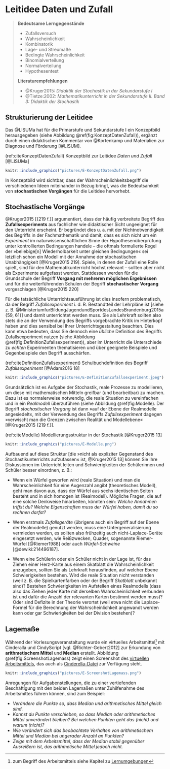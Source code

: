 # Leitidee Daten und Zufall

> **Bedeutsame Lerngegenstände**
>
> - Zufallsversuch
> - Wahrscheinlichkeit
> - Kombinatorik
> - Lage- und Streumaße
> - Bedingte Wahrscheinlichkeit
> - Binomialverteilung
> - Normalverteilung
> - Hypothesentest
>  
> **Literaturempfehlungen**  
> 
> - @Kruger2015: *Didaktik der Stochastik in der Sekundarstufe I*
> - @Tietze:2002: *Mathematikunterricht in der Sekundarstufe II. Band 3: Didaktik der Stochastik*


## Strukturierung der Leitidee {#strukturierung-der-leitidee-daten-und-zufall}

Das @LISUMa hat für die Primarstufe und Sekundarstufe I ein Konzeptbild herausgegeben (siehe Abbildung \@ref(fig:KonzeptDatenZufall)), ergänzt durch einen didaktischen Kommentar von @Kortenkamp und Materialien zur Diagnose und Förderung [@LISUM].

(ref:citeKonzeptDatenZufall) Konzeptbild zur Leitidee *Daten und Zufall* [@LISUMa]

```r
knitr::include_graphics("pictures/E-KonzeptDatenZufall.png")
```  

In Konzeptbild wird sichtbar, dass der Wahrscheinlichkeitsbegriff die verschiedenen Ideen miteinander in Bezug bringt, was die Bedeutsamkeit von **stochastischen Vorgängen** für die Leitidee hervorhebt. 


## Stochastische Vorgänge

@Kruger2015 [{219 f.}] argumentiert, dass der häufig verbreitete Begriff des **Zufallsexperiments** aus fachlicher wie didaktischer Sicht ungeeignet für den Unterricht erscheint. Er begründet dies u. a. mit der Nichtnotwendigkeit des Begriffs in der Fachmathematik und damit, dass es sich nicht um ein *Experiment* im naturwissenschaftlichen Sinne der Hypothesenüberprüfung unter kontrollierten Bedingungen handele -- die oftmals formulierte Regel der »beliebige[n] Wiederholbarkeit unter gleichen Bedingungen« sei letztlich schon ein Modell mit der Annahme der stochastischen Unabhängigkeit [@Kruger2015 219]. Spiele, in denen der Zufall eine Rolle spielt, sind für den Mathematikunterricht höchst relevant -- sollten aber nicht als Experimente aufgefasst werden. Stattdessen werden für die Grundschule der Begriff **Vorgang mit mehreren möglichen Ergebnissen** und für die weiterführenden Schulen der Begriff **stochastischer Vorgang** vorgeschlagen [@Kruger2015 220]

Für die tatsächliche Unterrichtsausführung ist dies insofern problematisch, da der Begriff *Zufallsexperiment* i. d. R. Bestandtteil der Lehrpläne ist [siehe z. B. @MinisteriumfurBildungJugendundSportdesLandesBrandenburg2015a {59, 61}] und damit unterrichtet werden muss. Sie als Lehrkraft sollten also stets die an der Verwendung des Begriffs vorgebrachte Kritik im Hinterkopf haben und dies sensibel bei Ihrer Unterrichtsgestaltung beachten. Dies kann etwa bedeuten, dass Sie dennoch eine *übliche* Definition des Begriffs Zufallsexperiment nutzen (siehe Abbildung \@ref(fig:DefinitionZufallsexperiment)), aber im Unterricht die Unterschiede zu *echten* Experimenten thematisieren und über geeignete Beispiele und Gegenbeispiele den Begriff ausschärfen.

(ref:citeDefinitionZufallsexperiment) Schulbuchdefinition des Begriff *Zufallsexperiment* [@Adam2016 18]

```r
knitr::include_graphics("pictures/E-DefinitionZufallsexperiment.jpeg")
```  

Grundsätzlich ist es Aufgabe der Stochastik, reale Prozesse zu modellieren, um diese mit mathematischen Mitteln greifbar (und bearbeitbar) zu machen. Dazu ist es normalerweise notwendig, die reale Situation zu vereinfachen und in ein *Realmodell* überzuführen (siehe Abbildung \@ref(fig:Modelle). Der Begriff *stochastischer Vorgang* ist dann »auf der Ebene der Realmodelle angesiedelt«, mit der Verwendung des Begriffs *Zufallsexperiment* dagegen »verwischt man die Grenzen zwischen Realität und Modellebene« [@Kruger2015 {219 f.}].

(ref:citeModelle) Modellierungsstruktur in der Stochastik [@Kruger2015 13]

```r
knitr::include_graphics("pictures/E-Modelle.png")
```  

Aufbauend auf diese Struktur [die »nicht als expliziter Gegenstand des Stochastikunterrichts aufzufassen« ist, @Kruger2015 13] können Sie Ihre Diskussionen im Unterricht leiten und Schwierigkeiten der Schülerinnen und Schüler besser einordnen, z. B.: 

* Wenn ein Würfel geworfen wird (reale Situation) und man die Wahrscheinlichkeit für eine Augenzahl angibt (theoretisches Modell), geht man davon aus, dass der Würfel aus sechs identischen Seiten besteht und in sich homogen ist (Realmodell). Mögliche Fragen, die auf eine solche Denkweise hinarbeiten, könnten sein: *Welche Annahmen triffst du? Welche Eigenschaften muss der Würfel haben, damit du so rechnen darfst?*

* Wenn erstmals *Zufallsgeräte* (übrigens auch ein Begriff auf der Ebene der Realmodelle) genutzt werden, muss eine Untergeneralisierung vermieden werden, es sollten also frühzeitig auch nicht-Laplace-Geräte eingesetzt werden, wie Reißzwecken, Quader, sogenannte Riemer-Würfel [@Riemer1988] oder auch *Würfel-Schweine* [@dewiki:214496187].

* Wenn eine Schülerin oder ein Schüler nicht in der Lage ist, für das Ziehen einer Herz-Karte aus einem Skatblatt die Wahrscheinlichkeit anzugeben, sollten Sie als Lehrkraft herausfinden, auf welcher Ebene Schwierigkeiten bestehen. Wird die reale Situation nicht verstanden (weil z. B. die Spielkartenfarben oder der Begriff *Skatblatt* unbekannt sind)? Bestehen Schwierigkeiten im Aufstellen eines Realmodells (dass also das Ziehen jeder Karte mit derselben Wahrscheinlichkeit verbunden ist und dafür die Anzahl der relevanten Karten bestimmt werden muss)? Oder sind Defizite in der Theorie verortet (weil etwa nicht die Laplace-Formel für die Berechnung der Wahrscheinlichkeit angewandt werden kann oder gar Schwierigkeiten bei der Division bestehen)?



## Lagemaße

Während der Vorlesungsveranstaltung wurde ein virtuelles Arbeitsmittel^[zum Begriff des Arbeitsmittels siehe Kapitel zu [Lernumgebungen](#lernumgebungen)] mit Cinderalla und CindyScript [vgl. @Richter-Gebert2012] zur Erkundung von **arithmetischem Mittel** und **Median** erstellt. Abbildung \@ref(fig:ScreenshotLagemass) zeigt einen Screenshot des [virtuellen Arbeitsmittels](files/Stoffdidaktik-WiSe2122-AnhangE-Lagemasse.html), das auch als [Cinderella-Datei](files/Stoffdidaktik-WiSe2122-AnhangE-Lagemasse.cdy) zur Verfügung steht.

```r
knitr::include_graphics("pictures/E-ScreenshotLagemass.png")
```  

Anregungen für Aufgabenstellungen, die zu einer vertiefenden Beschäftigung mit den beiden Lagemaßen unter Zuhilfenahme des Arbeitsmittes führen können, sind zum Beispiel:

* *Verändere die Punkte so, dass Median und arithmetisches Mittel gleich sind.*
* *Kannst du Punkte verschieben, so dass Median oder arithmetisches Mittel unverändert bleiben? Bei welchen Punkten geht das (nicht) und warum (nicht)?*
* *Wie verändert sich das beobachtete Verhalten von arithmetischem Mittel und Median bei ungerader Anzahl an Punkten?*
* *Zeige mit dem Arbeitsmittel, dass der Median stabil gegenüber Ausreißern ist, das arithmetische Mittel jedoch nicht.*
